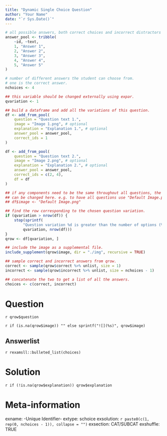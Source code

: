 ```yaml
---
title: "Dynamic Single Choice Question"
author: "Your Name"
date: "`r Sys.Date()`"
---
```



```r
# all possible answers, both correct choices and incorrect distractors
answer_pool <- tribble(
    ~id, ~text,
    1, "Answer 1",
    2, "Answer 2",
    3, "Answer 3",
    4, "Answer 4",
    5, "Answer 5"
)

# number of different answers the student can choose from.
# one is the correct answer.
nchoices <- 4

## this variable should be changed externally using expar.
qvariation <- 1

## build a dataframe and add all the variations of this question.
df <- add_from_pool(
    question = "Question text 1.",
    image = "Image 1.png", # optional
    explanation = "Explanation 1.", # optional
    answer_pool = answer_pool,
    correct_ids = 1
)

df <- add_from_pool(
    question = "Question text 2.",
    image = "Image 2.png", # optional
    explanation = "Explanation 2.", # optional
    answer_pool = answer_pool,
    correct_ids = c(2, 4),
    df = df
)

## if any components need to be the same throughout all questions, the column
## can be changed here. e.g. to have all questions use "Default Image.png":
## df$image <- "Default Image.png"

## find the row corresponding to the chosen question variation.
if (qvariation > nrow(df)) {
    stop(sprintf(
        "Question variation %d is greater than the number of options (%d).",
        qvariation, nrow(df)))
}
qrow <- df[qvariation, ]

## include the image as a supplemental file.
include_supplement(qrow$image, dir = "./img", recursive = TRUE)

## sample correct and incorrect answers from qrow.
correct <- sample(qrow$correct %>% unlist, size = 1)
incorrect <- sample(qrow$incorrect %>% unlist, size = nchoices - 1)

## concatenate the two to get a list of all the answers.
choices <- c(correct, incorrect)
```


Question
========

`r qrow$question`

`r if (is.na(qrow$image)) "" else sprintf("![](%s)", qrow$image)`

Answerlist
----------

`r rexamsll::bulleted_list(choices)`


Solution
========

`r if (!is.na(qrow$explanation)) qrow$explanation`


Meta-information
================
exname: -Unique Identifier-
extype: schoice
exsolution: `r paste0(c(1, rep(0, nchoices - 1)), collapse = "")`
exsection: CAT/SUBCAT
exshuffle: TRUE
